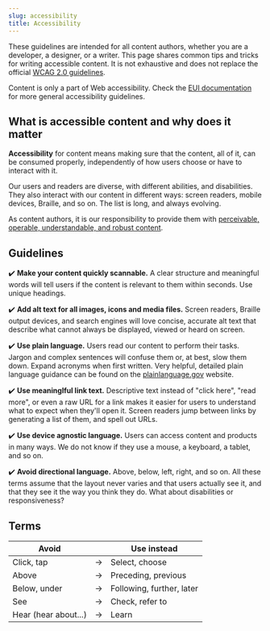 ```yaml
---
slug: accessibility
title: Accessibility
---
```


These guidelines are intended for all content authors, whether you are a developer, a designer, or a writer. 
This page shares common tips and tricks for writing accessible content. 
It is not exhaustive and does not replace the official
[WCAG 2.0 guidelines](https://www.w3.org/TR/2008/REC-WCAG20-20081211/#guidelines).


Content is only a part of Web accessibility. Check the
[EUI documentation](https://eui.elastic.co/#/guidelines/accessibility) for more general
accessibility guidelines.


## What is accessible content and why does it matter

**Accessibility** for content means making sure that the content, all of it, can be consumed properly, independently of how users choose or have to interact with it.

Our users and readers are diverse, with different abilities, and disabilities. 
They also interact with our content in different ways: screen readers, mobile devices, Braille, and so on. The list is long, and always evolving. 

As content authors, it is our responsibility to provide them with [perceivable, operable, understandable, and robust content](https://www.w3.org/TR/UNDERSTANDING-WCAG20/intro.html#introduction-fourprincs-head).

## Guidelines

✔️ **Make your content quickly scannable.** A clear structure and meaningful words will tell users if the content is relevant to them within seconds. Use unique headings.

✔️ **Add alt text for all images, icons and media files.** Screen readers, Braille output devices, and search engines will love concise, accurate alt text that describe what cannot always be displayed, viewed or heard on screen. 

✔️ **Use plain language.** Users read our content to perform their tasks. Jargon and complex sentences will confuse them or, at best, slow them down. Expand acronyms when first written. Very helpful, detailed plain language guidance can be found on the [plainlanguage.gov](https://www.plainlanguage.gov/guidelines/) website.

✔️ **Use meaninglful link text.** Descriptive text instead of "click here", "read more", or even a raw URL for a link makes it easier for users to understand what to expect when they'll open it. Screen
readers jump between links by generating a list of them, and spell out URLs.

✔️ **Use device agnostic language.** Users can access content and products in many ways. We do not know if they use a mouse, a keyboard, a tablet, and so on. 

✔️ **Avoid directional language.** Above, below, left, right, and so on. All these terms assume that the layout never varies and that users actually see it, and that they see it the way you think they do. What about disabilities or responsiveness?

## Terms

| Avoid                 |  | Use instead               |
| --------------------- | --- | ------------------------- |
| Click, tap            | → | Select, choose            |
| Above                 | → | Preceding, previous       |
| Below, under          | → | Following, further, later |
| See                   | → | Check, refer to           |
| Hear (hear about...)  | → | Learn                     |